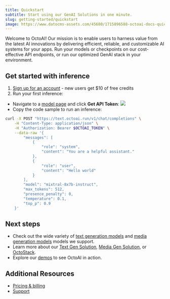 ```yaml
---
title: Quickstart
subtitle: Start using our GenAI Solutions in one minute.
slug: getting-started/quickstart
image: https://www.datocms-assets.com/45680/1715896588-octoai-docs-quickstart.png
---
```


Welcome to OctoAI! Our mission is to enable users to harness value from the latest AI innovations by delivering efficient, reliable, and customizable AI systems for your apps. Run your models or checkpoints on our cost-effective API endpoints, or run our optimized GenAI stack in your environment.

## Get started with inference

1. [Sign up for an account](https://identity.octo.ai/oauth/account/sign-up?redirectUrl=https://octoai.cloud) - new users get $10 of free credits
2. Run your first inference:

- Navigate to a [model page](https://octoai.cloud/text/chat?model=mixtral-8x7b-instruct&mode=api) and click **Get API Token**:
  ![](../assets/images/quickstart-curl-example.png)
- Copy the code sample to run an inference:

```bash cURL
curl -X POST "https://text.octoai.run/v1/chat/completions" \
    -H "Content-Type: application/json" \
    -H "Authorization: Bearer $OCTOAI_TOKEN" \
    --data-raw '{
        "messages": [
            {
                "role": "system",
                "content": "You are a helpful assistant."
            },
            {
                "role": "user",
                "content": "Hello world"
            }
        ],
        "model": "mixtral-8x7b-instruct",
        "max_tokens": 512,
        "presence_penalty": 0,
        "temperature": 0.1,
        "top_p": 0.9
    }'
```

## Next steps

- Check out the wide variety of [text generation models](https://octoai.cloud/text) and [media generation models](https://octoai.cloud/media) models we support.
- Learn more about our [Text Gen Solution](/docs/text-gen-solution/getting-started), [Media Gen Solution](/docs/media-gen-solution/getting-started), or [OctoStack](/docs/octostack/octostack).
- Explore our [demos](https://octo.ai/demos/) to see OctoAI in action.

## Additional Resources

- [Pricing & billing](pricing-and-billing)
- [Support](https://discord.gg/rXTPeRBcG7)
